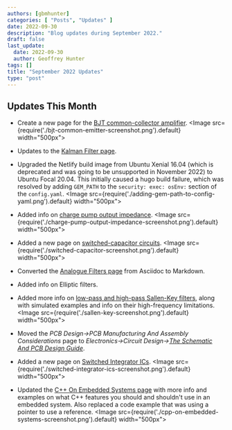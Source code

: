 ```yaml
---
authors: [gbmhunter]
categories: [ "Posts", "Updates" ]
date: 2022-09-30
description: "Blog updates during September 2022."
draft: false
last_update:
  date: 2022-09-30
  author: Geoffrey Hunter
tags: []
title: "September 2022 Updates"
type: "post"
---
```


## Updates This Month

* Create a new page for the [BJT common-collector amplifier](/electronics/circuit-design/bjt-common-collector-amplifier/).
    <Image src={require('./bjt-common-emitter-screenshot.png').default} width="500px"></Image>

* Updates to the [Kalman Filter page](/programming/signal-processing/digital-filters/kalman-filter/).

* Upgraded the Netlify build image from Ubuntu Xenial 16.04 (which is deprecated and was going to be unsupported in November 2022) to Ubuntu Focal 20.04. This initially caused a hugo build failure, which was resolved by adding `GEM_PATH` to the `security: exec: osEnv:` section of the `config.yaml`.
    <Image src={require('./adding-gem-path-to-config-yaml.png').default} width="500px"></Image>

* Added info on [charge pump output impedance](/electronics/components/power-regulators/charge-pumps/).
    <Image src={require('./charge-pump-output-impedance-screenshot.png').default} width="500px"></Image>

* Added a new page on [switched-capacitor circuits](/electronics/circuit-design/switched-capacitor-circuits/).
    <Image src={require('./switched-capacitor-screenshot.png').default} width="500px"></Image>

* Converted the [Analogue Filters page](/electronics/circuit-design/analogue-filters/) from Asciidoc to Markdown.

* Added info on Elliptic filters.

* Added more info on [low-pass and high-pass Sallen-Key filters](/electronics/circuit-design/analogue-filters/sallen-key-filters/), along with simulated examples and info on their high-frequency limitations.
    <Image src={require('./sallen-key-screenshot.png').default} width="500px"></Image>

* Moved the _PCB Design->PCB Manufacturing And Assembly Considerations_ page to _Electronics->Circuit Design->[The Schematic And PCB Design Guide](/electronics/circuit-design/the-schematic-and-pcb-design-guide/)_.

* Added a new page on [Switched Integrator ICs](/electronics/components/switched-integrator-ics/).
    <Image src={require('./switched-integrator-ics-screenshot.png').default} width="500px"></Image>

* Updated the [C++ On Embedded Systems page](/programming/languages/c-plus-plus/cpp-on-embedded-systems/) with more info and examples on what C++ features you should and shouldn't use in an embedded system. Also replaced a code example that was using a pointer to use a reference.
    <Image src={require('./cpp-on-embedded-systems-screenshot.png').default} width="500px"></Image>
